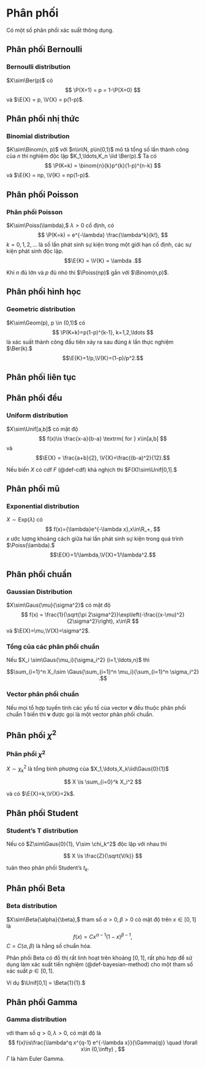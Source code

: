# Phân phối

Có một số phân phối xác suất thông dụng.

## Phân phối Bernoulli
::: {#def-bernoulli}
### Bernoulli distribution
$X\sim\Ber(p)$
có
$$
\P(X=1) = p = 1-\P(X=0)
$$
và
$\E{X} = p, \V{X} = p(1-p)$.
:::

## Phân phối nhị thức
::: {#def-binomial}
### Binomial distribution
$K\sim\Binom(n, p)$
với $n\in\N, p\in(0,1)$
mô tả tổng số lần thành công
của $n$ thí nghiệm độc lập
$K_1,\ldots,K_n \iid \Ber(p).$
Ta có
$$
\P(K=k) = \binom{n}{k}p^{k}(1-p)^{n-k}
$$
và
$\E{K} = np, \V{K} = np(1-p)$.
:::

## Phân phối Poisson
:::{#def-poisson}
### Phân phối Poisson
$K\sim\Poiss(\lambda),$
$\lambda > 0$ cố định,
có
$$
\P(K=k) = e^{-\lambda}
\frac{\lambda^k}{k!},
$$
$k=0,1,2,\ldots$ là số lần phát sinh sự kiện trong một giới hạn cố định,
các sự kiện phát sinh độc lập.
$$\E{K} = \V{K} = \lambda
.$$
:::

Khi $n$ đủ lớn và $p$ đủ nhỏ thì
$\Poiss(np)$ gần với $\Binom(n,p)$.

## Phân phối hình học

:::{#def-geomdist}
### Geometric distribution
$K\sim\Geom(p), p \in (0,1)$
có
$$
\P(K=k)=p(1-p)^{k-1}, k=1,2,\ldots
$$
là xác suất thành công đầu tiên xảy ra sau đúng $k$ lần thực nghiệm
$\Ber(k).$
$$\E{K}=1/p,\V{K}=(1-p)/p^2.$$

:::

## Phân phối liên tục

## Phân phối đều
:::{#def-uniform}
### Uniform distribution
$X\sim\Unif[a,b]$ có mật độ
$$
f(x)\is
\frac{x-a}{b-a}
\textrm{ for }
x\in[a,b]
$$
và
$$\E{X} = \frac{a+b}{2}, \V{X}=\frac{(b-a)^2}{12}.$$
:::

Nếu biến $X$ có cdf $F$ (@def-cdf) khả nghịch thì
$F(X)\sim\Unif[0,1].$

## Phân phối mũ
:::{#def-expdist}
### Exponential distribution
$X\sim\text{Exp}(\lambda)$
có
$$
f(x)={\lambda}e^{-\lambda x},x\in\R_+,
$$
$x$ ước lượng khoảng cách giữa hai lần phát sinh
sự kiện trong quá trình $\Poiss(\lambda).$
$$\E{X}=1/\lambda,\V{X}=1/\lambda^2.$$
:::

## Phân phối chuẩn
:::{#def-gaussian}
### Gaussian Distribution
$X\sim\Gaus{\mu}{\sigma^2}$ có
mật độ
$$
f(x) =
\frac{1}{\sqrt{\pi 2\sigma^2}}\exp\left(-\frac{(x-\mu)^2}{2\sigma^2}\right),
x\in\R
$$
và
$\E{X}=\mu,\V{X}=\sigma^2$.
:::

:::{#thm-sum-gaussian}
### Tổng của các phân phối chuẩn
Nếu
$X_i \sim\Gaus{\mu_i}{\sigma_i^2} (i=1,\ldots,n)$
thì

$$\sum_{i=1}^n X_i\sim
\Gaus{\sum_{i=1}^n \mu_i}{\sum_{i=1}^n \sigma_i^2}
.$$
:::

:::{#def-normal-vector}
### Vector phân phối chuẩn
Nếu mọi tổ hợp tuyến tính các yếu tố của
vector $\boldsymbol{v}$ đều
thuộc phân phối chuẩn 1 biến thì
$\boldsymbol{v}$
được gọi là một vector phân phối chuẩn.
:::

## Phân phối $\chi^2$
:::{#def-chi-dist}
### Phân phối $\chi^2$
$X\sim\chi_k^2$ là
tổng bình phương của
$X_1,\ldots,X_k\iid\Gaus{0}{1}$

$$
X \is \sum_{i=0}^k X_i^2
$$

và có
$\E{X}=k,\V{X}=2k$.
:::

## Phân phối Student
:::{#def-student-dist}
### Student's T distribution

Nếu có $Z\sim\Gaus{0}{1}, V\sim \chi_k^2$ độc lập với nhau thì

$$
X \is \frac{Z}{\sqrt{V/k}}
$$

tuân theo phân phối Student's $t_k$.
:::

## Phân phối Beta
:::{#def-beta-dist}
### Beta distribution
$X\sim\Beta{\alpha}{\beta},$
tham số
$\alpha>0,\beta>0$
có mật độ trên $x\in [0,1]$ là
$$
f(x) = Cx^{\alpha-1}(1-x)^{\beta-1}
,
$$
$C=C(\alpha,\beta)$ là hằng số chuẩn hóa.
:::

Phân phối Beta có đồ thị rất linh hoạt trên khoảng $[0,1],$
rất phù hợp để sử dụng làm xác suất tiền nghiệm (@def-bayesian-method)
cho một tham số xác suất $p\in[0,1].$

Ví dụ
$\Unif[0,1] = \Beta{1}{1}.$

## Phân phối Gamma

:::{#def-gamma-dist}
### Gamma distribution
với tham số $q>0, \lambda>0,$
có mật độ là
$$
f(x)\is\frac{\lambda^q x^{q-1} e^{-\lambda x}}{\Gamma(q)}
 \quad \forall
x\in (0,\infty)
,
$$
$\Gamma$ là hàm Euler Gamma.
:::
